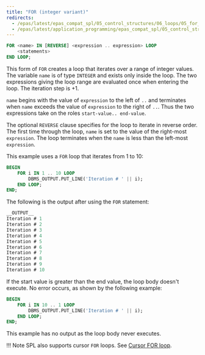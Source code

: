 ```yaml
---
title: "FOR (integer variant)"
redirects:
  - /epas/latest/epas_compat_spl/05_control_structures/06_loops/05_for_integer_variant/ #generated for docs/epas/reorg-role-use-case-mode
  - /epas/latest/application_programming/epas_compat_spl/05_control_structures/06_loops/05_for_integer_variant/
---
```


<div id="for_integer_variant" class="registered_link"></div>

```sql
FOR <name> IN [REVERSE] <expression .. expression> LOOP
    <statements>
END LOOP;
```

This form of `FOR` creates a loop that iterates over a range of integer values. The variable `name` is of type `INTEGER` and exists only inside the loop. The two expressions giving the loop range are evaluated once when entering the loop. The iteration step is +1. 

`name` begins with the value of `expression` to the left of `..` and terminates when `name` exceeds the value of `expression` to the right of `..`. Thus the two expressions take on the roles `start-value.. end-value`.

The optional `REVERSE` clause specifies for the loop to iterate in reverse order. The first time through the loop, `name` is set to the value of the right-most `expression`. The loop terminates when the `name` is less than the left-most `expression`.

This example uses a `FOR` loop that iterates from 1 to 10:

```sql
BEGIN
    FOR i IN 1 .. 10 LOOP
        DBMS_OUTPUT.PUT_LINE('Iteration # ' || i);
    END LOOP;
END;
```

The following is the output after using the `FOR` statement:

```sql
__OUTPUT__
Iteration # 1
Iteration # 2
Iteration # 3
Iteration # 4
Iteration # 5
Iteration # 6
Iteration # 7
Iteration # 8
Iteration # 9
Iteration # 10
```

If the start value is greater than the end value, the loop body doesn't execute. No error occurs, as shown by the following example:

```sql
BEGIN
    FOR i IN 10 .. 1 LOOP
        DBMS_OUTPUT.PUT_LINE('Iteration # ' || i);
    END LOOP;
END;
```

This example has no output as the loop body never executes.

!!! Note
    SPL also supports cursor `FOR` loops. See [Cursor FOR loop](/epas/latest/application_programming/epas_compat_spl/08_static_cursors/07_cursor_for_loop/).
